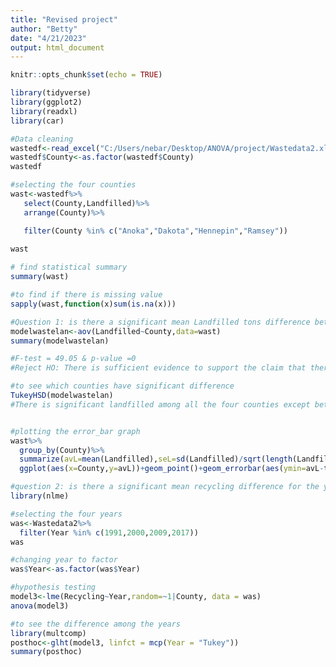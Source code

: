 ---
title: "Revised project"
author: "Betty"
date: "4/21/2023"
output: html_document
---

```{r setup, include=FALSE}
knitr::opts_chunk$set(echo = TRUE)
```

```{r}
library(tidyverse)
library(ggplot2)
library(readxl)
library(car)
```

```{r}
#Data cleaning
wastedf<-read_excel("C:/Users/nebar/Desktop/ANOVA/project/Wastedata2.xlsx")
wastedf$County<-as.factor(wastedf$County)
wastedf

#selecting the four counties
wast<-wastedf%>%
   select(County,Landfilled)%>%
   arrange(County)%>%

   filter(County %in% c("Anoka","Dakota","Hennepin","Ramsey"))
  
wast

# find statistical summary
summary(wast)

#to find if there is missing value
sapply(wast,function(x)sum(is.na(x)))
```
```{r}
#Question 1: is there a significant mean Landfilled tons difference between the four counties(Anoka,Dakota,Hennepin and Ramsey)?
modelwastelan<-aov(Landfilled~County,data=wast)
summary(modelwastelan)

#F-test = 49.05 & p-value =0
#Reject HO: There is sufficient evidence to support the claim that there is significant difference between the mean recycling tons of the four counties

#to see which counties have significant difference
TukeyHSD(modelwastelan)
#There is significant landfilled among all the four counties except between  Ramsey and Dakota


#plotting the error_bar graph
wast%>%
  group_by(County)%>%
  summarize(avL=mean(Landfilled),seL=sd(Landfilled)/sqrt(length(Landfilled)),tstar=qt(1-0.05/2,length(Landfilled)-1))%>%
  ggplot(aes(x=County,y=avL))+geom_point()+geom_errorbar(aes(ymin=avL-tstar*seL,ymax=avL+tstar*seL))
```
```{r}
#question 2: is there a significant mean recycling difference for the years 1991,2000, 2009 & 2017?
library(nlme)

#selecting the four years
was<-Wastedata2%>%
  filter(Year %in% c(1991,2000,2009,2017))
was

#changing year to factor
was$Year<-as.factor(was$Year)

#hypothesis testing
model3<-lme(Recycling~Year,random=~1|County, data = was)
anova(model3)

#to see the difference among the years
library(multcomp)
posthoc<-glht(model3, linfct = mcp(Year = "Tukey"))
summary(posthoc)
```


